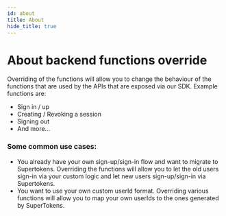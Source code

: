 ```yaml
---
id: about
title: About
hide_title: true
---
```


<!-- ./thirdpartyemailpassword/advanced-customizations/backend-functions-override/about.mdx -->

# About backend functions override

Overriding of the functions will allow you to change the behaviour of the functions that are used by the APIs that are exposed via our SDK. Example functions are:
- Sign in / up
- Creating / Revoking a session
- Signing out
- And more...

### Some common use cases:
- You already have your own sign-up/sign-in flow and want to migrate to Supertokens. Overriding the functions will allow you to let the old users sign-in via your custom logic and let new users sign-up/sign-in via Supertokens.
- You want to use your own custom userId format. Overriding various functions will allow you to map your own userIds to the ones generated by SuperTokens.